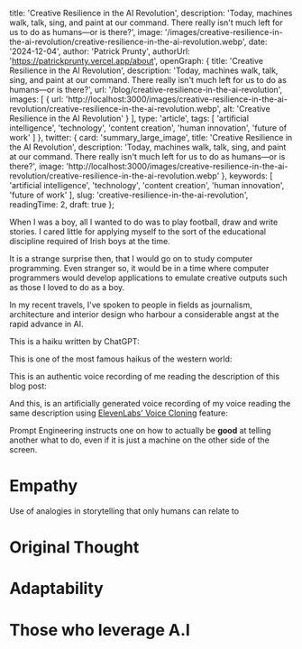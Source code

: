 
  title: 'Creative Resilience in the AI Revolution',
  description: 'Today, machines walk, talk, sing, and paint at our command. There really isn\'t much left for us to do as humans—or is there?',
  image: '/images/creative-resilience-in-the-ai-revolution/creative-resilience-in-the-ai-revolution.webp',
  date: '2024-12-04',
  author: 'Patrick Prunty',
  authorUrl: 'https://patrickprunty.vercel.app/about',
  openGraph: {
    title: 'Creative Resilience in the AI Revolution',
    description: 'Today, machines walk, talk, sing, and paint at our command. There really isn\'t much left for us to do as humans—or is there?',
    url: '/blog/creative-resilience-in-the-ai-revolution',
    images: [
      {
        url: 'http://localhost:3000/images/creative-resilience-in-the-ai-revolution/creative-resilience-in-the-ai-revolution.webp',
        alt: 'Creative Resilience in the AI Revolution'
      }
    ],
    type: 'article',
    tags: [
      'artificial intelligence',
      'technology',
      'content creation',
      'human innovation',
      'future of work'
    ]
  },
  twitter: {
    card: 'summary_large_image',
    title: 'Creative Resilience in the AI Revolution',
    description: 'Today, machines walk, talk, sing, and paint at our command. There really isn\'t much left for us to do as humans—or is there?',
    image: 'http://localhost:3000/images/creative-resilience-in-the-ai-revolution/creative-resilience-in-the-ai-revolution.webp'
  },
  keywords: [
    'artificial intelligence',
    'technology',
    'content creation',
    'human innovation',
    'future of work'
  ],
  slug: 'creative-resilience-in-the-ai-revolution',
  readingTime: 2,
  draft: true
};


When I was a boy, all I wanted to do was to play football, draw and write stories. I cared little 
for applying myself to the sort of the educational discipline required of Irish boys at the time.

It is a strange surprise then, that I would go on to study computer programming. Even stranger so, it would be in a time
where computer programmers would develop applications to emulate creative outputs such as those I loved to do as a boy.


In my recent travels, I've spoken to people in fields as journalism, architecture and interior design who harbour a
considerable angst at the rapid advance in AI.




This is a haiku written by ChatGPT:

This is one of the most famous haikus of the western world:


This is an authentic voice recording of me reading the description of this blog post:

And this, is an artificially generated voice recording of my voice reading the same description 
using [ElevenLabs' Voice Cloning]() feature:


Prompt Engineering instructs one on how to actually be **good** at telling another what to do, even if it is
just a machine on the other side of the screen.


# Empathy 

Use of analogies in storytelling that only humans can relate to

# Original Thought 

# Adaptability

# Those who leverage A.I